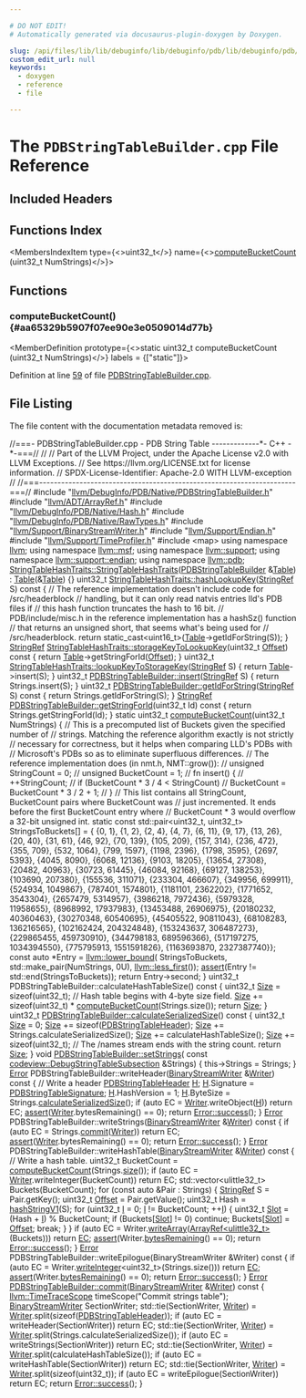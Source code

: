 ```yaml
---

# DO NOT EDIT!
# Automatically generated via docusaurus-plugin-doxygen by Doxygen.

slug: /api/files/lib/lib/debuginfo/lib/debuginfo/pdb/lib/debuginfo/pdb/native/pdbstringtablebuilder-cpp
custom_edit_url: null
keywords:
  - doxygen
  - reference
  - file

---
```





# The `PDBStringTableBuilder.cpp` File Reference

<DoxygenPage pluginConfig={pluginConfig}>



## Included Headers

<IncludesList>
<IncludesListItem
  filePath="llvm/DebugInfo/PDB/Native/PDBStringTableBuilder.h"
  permalink="/docs/api/files/include/include/llvm/include/llvm/debuginfo/include/llvm/debuginfo/pdb/include/llvm/debuginfo/pdb/native/pdbstringtablebuilder-h"
  isLocal="true" />
<IncludesListItem
  filePath="llvm/ADT/ArrayRef.h"
  permalink="/docs/api/files/include/include/llvm/include/llvm/adt/arrayref-h"
  isLocal="true" />
<IncludesListItem
  filePath="llvm/DebugInfo/PDB/Native/Hash.h"
  permalink="/docs/api/files/include/include/llvm/include/llvm/debuginfo/include/llvm/debuginfo/pdb/include/llvm/debuginfo/pdb/native/hash-h"
  isLocal="true" />
<IncludesListItem
  filePath="llvm/DebugInfo/PDB/Native/RawTypes.h"
  permalink="/docs/api/files/include/include/llvm/include/llvm/debuginfo/include/llvm/debuginfo/pdb/include/llvm/debuginfo/pdb/native/rawtypes-h"
  isLocal="true" />
<IncludesListItem
  filePath="llvm/Support/BinaryStreamWriter.h"
  permalink="/docs/api/files/include/include/llvm/include/llvm/support/binarystreamwriter-h"
  isLocal="true" />
<IncludesListItem
  filePath="llvm/Support/Endian.h"
  permalink="/docs/api/files/include/include/llvm/include/llvm/support/endian-h"
  isLocal="true" />
<IncludesListItem
  filePath="llvm/Support/TimeProfiler.h"
  permalink="/docs/api/files/include/include/llvm/include/llvm/support/timeprofiler-h"
  isLocal="true" />
<IncludesListItem
  filePath="map"
  permalink=""
  isLocal="false" />
</IncludesList>

## Functions Index

<MembersIndex>

<MembersIndexItem
  type={<>uint32&#95;t</>}
  name={<><a href="#aa65329b5907f07ee90e3e0509014d77b">computeBucketCount</a> (uint32&#95;t NumStrings)</>}>
</MembersIndexItem>

</MembersIndex>


<SectionDefinition>

## Functions

### computeBucketCount() {#aa65329b5907f07ee90e3e0509014d77b}

<MemberDefinition
  prototype={<>static uint32&#95;t computeBucketCount (uint32&#95;t NumStrings)</>}
  labels = {["static"]}>

Definition at line <a href="#l00059">59</a> of file <a href="/docs/api/files/lib/lib/debuginfo/lib/debuginfo/pdb/lib/debuginfo/pdb/native/pdbstringtablebuilder-cpp">PDBStringTableBuilder.cpp</a>.
</MemberDefinition>

</SectionDefinition>

## File Listing

The file content with the documentation metadata removed is:

<ProgramListing>

<Link id="l00001" /><CodeLine lineNumber="1"><Highlight kind="comment">//===- PDBStringTableBuilder.cpp - PDB String Table -------------&#42;- C++ -&#42;-===//</Highlight><Highlight kind="normal"></Highlight></CodeLine>
<Link id="l00002" /><CodeLine lineNumber="2"><Highlight kind="normal"></Highlight><Highlight kind="comment">//</Highlight><Highlight kind="normal"></Highlight></CodeLine>
<Link id="l00003" /><CodeLine lineNumber="3"><Highlight kind="normal"></Highlight><Highlight kind="comment">// Part of the LLVM Project, under the Apache License v2.0 with LLVM Exceptions.</Highlight><Highlight kind="normal"></Highlight></CodeLine>
<Link id="l00004" /><CodeLine lineNumber="4"><Highlight kind="normal"></Highlight><Highlight kind="comment">// See https://llvm.org/LICENSE.txt for license information.</Highlight><Highlight kind="normal"></Highlight></CodeLine>
<Link id="l00005" /><CodeLine lineNumber="5"><Highlight kind="normal"></Highlight><Highlight kind="comment">// SPDX-License-Identifier: Apache-2.0 WITH LLVM-exception</Highlight><Highlight kind="normal"></Highlight></CodeLine>
<Link id="l00006" /><CodeLine lineNumber="6"><Highlight kind="normal"></Highlight><Highlight kind="comment">//</Highlight><Highlight kind="normal"></Highlight></CodeLine>
<Link id="l00007" /><CodeLine lineNumber="7"><Highlight kind="normal"></Highlight><Highlight kind="comment">//===----------------------------------------------------------------------===//</Highlight><Highlight kind="normal"></Highlight></CodeLine>
<Link id="l00008" /><CodeLine lineNumber="8"><Highlight kind="normal"></Highlight></CodeLine>
<Link id="l00009" /><CodeLine lineNumber="9"><Highlight kind="normal"></Highlight><Highlight kind="preprocessor">#include &quot;<a href="/docs/api/files/include/include/llvm/include/llvm/debuginfo/include/llvm/debuginfo/pdb/include/llvm/debuginfo/pdb/native/pdbstringtablebuilder-h">llvm/DebugInfo/PDB/Native/PDBStringTableBuilder.h</a>&quot;</Highlight><Highlight kind="normal"></Highlight></CodeLine>
<Link id="l00010" /><CodeLine lineNumber="10"><Highlight kind="normal"></Highlight></CodeLine>
<Link id="l00011" /><CodeLine lineNumber="11"><Highlight kind="normal"></Highlight><Highlight kind="preprocessor">#include &quot;<a href="/docs/api/files/include/include/llvm/include/llvm/adt/arrayref-h">llvm/ADT/ArrayRef.h</a>&quot;</Highlight><Highlight kind="normal"></Highlight></CodeLine>
<Link id="l00012" /><CodeLine lineNumber="12"><Highlight kind="normal"></Highlight><Highlight kind="preprocessor">#include &quot;<a href="/docs/api/files/include/include/llvm/include/llvm/debuginfo/include/llvm/debuginfo/pdb/include/llvm/debuginfo/pdb/native/hash-h">llvm/DebugInfo/PDB/Native/Hash.h</a>&quot;</Highlight><Highlight kind="normal"></Highlight></CodeLine>
<Link id="l00013" /><CodeLine lineNumber="13"><Highlight kind="normal"></Highlight><Highlight kind="preprocessor">#include &quot;<a href="/docs/api/files/include/include/llvm/include/llvm/debuginfo/include/llvm/debuginfo/pdb/include/llvm/debuginfo/pdb/native/rawtypes-h">llvm/DebugInfo/PDB/Native/RawTypes.h</a>&quot;</Highlight><Highlight kind="normal"></Highlight></CodeLine>
<Link id="l00014" /><CodeLine lineNumber="14"><Highlight kind="normal"></Highlight><Highlight kind="preprocessor">#include &quot;<a href="/docs/api/files/include/include/llvm/include/llvm/support/binarystreamwriter-h">llvm/Support/BinaryStreamWriter.h</a>&quot;</Highlight><Highlight kind="normal"></Highlight></CodeLine>
<Link id="l00015" /><CodeLine lineNumber="15"><Highlight kind="normal"></Highlight><Highlight kind="preprocessor">#include &quot;<a href="/docs/api/files/include/include/llvm/include/llvm/support/endian-h">llvm/Support/Endian.h</a>&quot;</Highlight><Highlight kind="normal"></Highlight></CodeLine>
<Link id="l00016" /><CodeLine lineNumber="16"><Highlight kind="normal"></Highlight><Highlight kind="preprocessor">#include &quot;<a href="/docs/api/files/include/include/llvm/include/llvm/support/timeprofiler-h">llvm/Support/TimeProfiler.h</a>&quot;</Highlight><Highlight kind="normal"></Highlight></CodeLine>
<Link id="l00017" /><CodeLine lineNumber="17"><Highlight kind="normal"></Highlight></CodeLine>
<Link id="l00018" /><CodeLine lineNumber="18"><Highlight kind="normal"></Highlight><Highlight kind="preprocessor">#include &lt;map&gt;</Highlight><Highlight kind="normal"></Highlight></CodeLine>
<Link id="l00019" /><CodeLine lineNumber="19"><Highlight kind="normal"></Highlight></CodeLine>
<Link id="l00020" /><CodeLine lineNumber="20"><Highlight kind="normal"></Highlight><Highlight kind="keyword">using namespace </Highlight><Highlight kind="normal"><a href="/docs/api/namespaces/llvm">llvm</a>;</Highlight></CodeLine>
<Link id="l00021" /><CodeLine lineNumber="21"><Highlight kind="normal"></Highlight><Highlight kind="keyword">using namespace </Highlight><Highlight kind="normal"><a href="/docs/api/namespaces/llvm/msf">llvm::msf</a>;</Highlight></CodeLine>
<Link id="l00022" /><CodeLine lineNumber="22"><Highlight kind="normal"></Highlight><Highlight kind="keyword">using namespace </Highlight><Highlight kind="normal"><a href="/docs/api/namespaces/llvm/support">llvm::support</a>;</Highlight></CodeLine>
<Link id="l00023" /><CodeLine lineNumber="23"><Highlight kind="normal"></Highlight><Highlight kind="keyword">using namespace </Highlight><Highlight kind="normal"><a href="/docs/api/namespaces/llvm/support/endian">llvm::support::endian</a>;</Highlight></CodeLine>
<Link id="l00024" /><CodeLine lineNumber="24"><Highlight kind="normal"></Highlight><Highlight kind="keyword">using namespace </Highlight><Highlight kind="normal"><a href="/docs/api/namespaces/llvm/pdb">llvm::pdb</a>;</Highlight></CodeLine>
<Link id="l00025" /><CodeLine lineNumber="25"><Highlight kind="normal"></Highlight></CodeLine>
<Link id="l00026" /><CodeLine lineNumber="26" lineLink="/docs/api/structs/llvm/pdb/stringtablehashtraits/#a583288dc19c9e07adc6fdd85951927af"><Highlight kind="normal"><a href="/docs/api/structs/llvm/pdb/stringtablehashtraits/#a583288dc19c9e07adc6fdd85951927af">StringTableHashTraits::StringTableHashTraits</a>(<a href="/docs/api/classes/llvm/pdb/pdbstringtablebuilder">PDBStringTableBuilder</a> &amp;<a href="/docs/api/structs/llvm/pdb/stringtablehashtraits/#a1f2f50b04b6764491b946a01bbd30b33">Table</a>)</Highlight></CodeLine>
<Link id="l00027" /><CodeLine lineNumber="27"><Highlight kind="normal">    : <a href="/docs/api/structs/llvm/pdb/stringtablehashtraits/#a1f2f50b04b6764491b946a01bbd30b33">Table</a>(&amp;<a href="/docs/api/structs/llvm/pdb/stringtablehashtraits/#a1f2f50b04b6764491b946a01bbd30b33">Table</a>) &#123;&#125;</Highlight></CodeLine>
<Link id="l00028" /><CodeLine lineNumber="28"><Highlight kind="normal"></Highlight></CodeLine>
<Link id="l00029" /><CodeLine lineNumber="29" lineLink="/docs/api/structs/llvm/pdb/stringtablehashtraits/#a0177421a0eb32f29d23254e0ad17b435"><Highlight kind="normal">uint32&#95;t <a href="/docs/api/structs/llvm/pdb/stringtablehashtraits/#a0177421a0eb32f29d23254e0ad17b435">StringTableHashTraits::hashLookupKey</a>(<a href="/docs/api/classes/llvm/stringref">StringRef</a> S)</Highlight><Highlight kind="keyword"> const </Highlight><Highlight kind="normal">&#123;</Highlight></CodeLine>
<Link id="l00030" /><CodeLine lineNumber="30"><Highlight kind="normal">  </Highlight><Highlight kind="comment">// The reference implementation doesn&#39;t include code for /src/headerblock</Highlight><Highlight kind="normal"></Highlight></CodeLine>
<Link id="l00031" /><CodeLine lineNumber="31"><Highlight kind="normal">  </Highlight><Highlight kind="comment">// handling, but it can only read natvis entries lld&#39;s PDB files if</Highlight><Highlight kind="normal"></Highlight></CodeLine>
<Link id="l00032" /><CodeLine lineNumber="32"><Highlight kind="normal">  </Highlight><Highlight kind="comment">// this hash function truncates the hash to 16 bit.</Highlight><Highlight kind="normal"></Highlight></CodeLine>
<Link id="l00033" /><CodeLine lineNumber="33"><Highlight kind="normal">  </Highlight><Highlight kind="comment">// PDB/include/misc.h in the reference implementation has a hashSz() function</Highlight><Highlight kind="normal"></Highlight></CodeLine>
<Link id="l00034" /><CodeLine lineNumber="34"><Highlight kind="normal">  </Highlight><Highlight kind="comment">// that returns an unsigned short, that seems what&#39;s being used for</Highlight><Highlight kind="normal"></Highlight></CodeLine>
<Link id="l00035" /><CodeLine lineNumber="35"><Highlight kind="normal">  </Highlight><Highlight kind="comment">// /src/headerblock.</Highlight><Highlight kind="normal"></Highlight></CodeLine>
<Link id="l00036" /><CodeLine lineNumber="36"><Highlight kind="normal">  </Highlight><Highlight kind="keywordflow">return</Highlight><Highlight kind="normal"> </Highlight><Highlight kind="keyword">static&#95;cast&lt;</Highlight><Highlight kind="normal">uint16&#95;t</Highlight><Highlight kind="keyword">&gt;</Highlight><Highlight kind="normal">(<a href="/docs/api/structs/llvm/pdb/stringtablehashtraits/#a1f2f50b04b6764491b946a01bbd30b33">Table</a>-&gt;getIdForString(S));</Highlight></CodeLine>
<Link id="l00037" /><CodeLine lineNumber="37"><Highlight kind="normal">&#125;</Highlight></CodeLine>
<Link id="l00038" /><CodeLine lineNumber="38"><Highlight kind="normal"></Highlight></CodeLine>
<Link id="l00039" /><CodeLine lineNumber="39" lineLink="/docs/api/structs/llvm/pdb/stringtablehashtraits/#a152ed4206865cdaf99b1f661438491e3"><Highlight kind="normal"><a href="/docs/api/classes/llvm/stringref">StringRef</a> <a href="/docs/api/structs/llvm/pdb/stringtablehashtraits/#a152ed4206865cdaf99b1f661438491e3">StringTableHashTraits::storageKeyToLookupKey</a>(uint32&#95;t <a href="/docs/api/namespaces/llvm/pdb/#ac10322dc19a928c2dbb83ec9689dc23cadfd0a82c4bf37b1e90b690a22a20692e">Offset</a>)</Highlight><Highlight kind="keyword"> const </Highlight><Highlight kind="normal">&#123;</Highlight></CodeLine>
<Link id="l00040" /><CodeLine lineNumber="40"><Highlight kind="normal">  </Highlight><Highlight kind="keywordflow">return</Highlight><Highlight kind="normal"> <a href="/docs/api/structs/llvm/pdb/stringtablehashtraits/#a1f2f50b04b6764491b946a01bbd30b33">Table</a>-&gt;getStringForId(<a href="/docs/api/namespaces/llvm/pdb/#ac10322dc19a928c2dbb83ec9689dc23cadfd0a82c4bf37b1e90b690a22a20692e">Offset</a>);</Highlight></CodeLine>
<Link id="l00041" /><CodeLine lineNumber="41"><Highlight kind="normal">&#125;</Highlight></CodeLine>
<Link id="l00042" /><CodeLine lineNumber="42"><Highlight kind="normal"></Highlight></CodeLine>
<Link id="l00043" /><CodeLine lineNumber="43" lineLink="/docs/api/structs/llvm/pdb/stringtablehashtraits/#adffa4eb2ab08983b1e6b345a298922bc"><Highlight kind="normal">uint32&#95;t <a href="/docs/api/structs/llvm/pdb/stringtablehashtraits/#adffa4eb2ab08983b1e6b345a298922bc">StringTableHashTraits::lookupKeyToStorageKey</a>(<a href="/docs/api/classes/llvm/stringref">StringRef</a> S) &#123;</Highlight></CodeLine>
<Link id="l00044" /><CodeLine lineNumber="44"><Highlight kind="normal">  </Highlight><Highlight kind="keywordflow">return</Highlight><Highlight kind="normal"> <a href="/docs/api/structs/llvm/pdb/stringtablehashtraits/#a1f2f50b04b6764491b946a01bbd30b33">Table</a>-&gt;insert(S);</Highlight></CodeLine>
<Link id="l00045" /><CodeLine lineNumber="45"><Highlight kind="normal">&#125;</Highlight></CodeLine>
<Link id="l00046" /><CodeLine lineNumber="46"><Highlight kind="normal"></Highlight></CodeLine>
<Link id="l00047" /><CodeLine lineNumber="47" lineLink="/docs/api/classes/llvm/pdb/pdbstringtablebuilder/#a093dfe5aca9f458f25fcdaf5b147cc7b"><Highlight kind="normal">uint32&#95;t <a href="/docs/api/classes/llvm/pdb/pdbstringtablebuilder/#a093dfe5aca9f458f25fcdaf5b147cc7b">PDBStringTableBuilder::insert</a>(<a href="/docs/api/classes/llvm/stringref">StringRef</a> S) &#123;</Highlight></CodeLine>
<Link id="l00048" /><CodeLine lineNumber="48"><Highlight kind="normal">  </Highlight><Highlight kind="keywordflow">return</Highlight><Highlight kind="normal"> Strings.insert(S);</Highlight></CodeLine>
<Link id="l00049" /><CodeLine lineNumber="49"><Highlight kind="normal">&#125;</Highlight></CodeLine>
<Link id="l00050" /><CodeLine lineNumber="50"><Highlight kind="normal"></Highlight></CodeLine>
<Link id="l00051" /><CodeLine lineNumber="51" lineLink="/docs/api/classes/llvm/pdb/pdbstringtablebuilder/#a8c5245d94129d1cc8606a45b8edc0ca7"><Highlight kind="normal">uint32&#95;t <a href="/docs/api/classes/llvm/pdb/pdbstringtablebuilder/#a8c5245d94129d1cc8606a45b8edc0ca7">PDBStringTableBuilder::getIdForString</a>(<a href="/docs/api/classes/llvm/stringref">StringRef</a> S)</Highlight><Highlight kind="keyword"> const </Highlight><Highlight kind="normal">&#123;</Highlight></CodeLine>
<Link id="l00052" /><CodeLine lineNumber="52"><Highlight kind="normal">  </Highlight><Highlight kind="keywordflow">return</Highlight><Highlight kind="normal"> Strings.getIdForString(S);</Highlight></CodeLine>
<Link id="l00053" /><CodeLine lineNumber="53"><Highlight kind="normal">&#125;</Highlight></CodeLine>
<Link id="l00054" /><CodeLine lineNumber="54"><Highlight kind="normal"></Highlight></CodeLine>
<Link id="l00055" /><CodeLine lineNumber="55" lineLink="/docs/api/classes/llvm/pdb/pdbstringtablebuilder/#a866c4c8eaf885d373d77fc16fc233229"><Highlight kind="normal"><a href="/docs/api/classes/llvm/stringref">StringRef</a> <a href="/docs/api/classes/llvm/pdb/pdbstringtablebuilder/#a866c4c8eaf885d373d77fc16fc233229">PDBStringTableBuilder::getStringForId</a>(uint32&#95;t Id)</Highlight><Highlight kind="keyword"> const </Highlight><Highlight kind="normal">&#123;</Highlight></CodeLine>
<Link id="l00056" /><CodeLine lineNumber="56"><Highlight kind="normal">  </Highlight><Highlight kind="keywordflow">return</Highlight><Highlight kind="normal"> Strings.getStringForId(Id);</Highlight></CodeLine>
<Link id="l00057" /><CodeLine lineNumber="57"><Highlight kind="normal">&#125;</Highlight></CodeLine>
<Link id="l00058" /><CodeLine lineNumber="58"><Highlight kind="normal"></Highlight></CodeLine>
<Link id="l00059" /><CodeLine lineNumber="59" lineLink="#aa65329b5907f07ee90e3e0509014d77b"><Highlight kind="normal"></Highlight><Highlight kind="keyword">static</Highlight><Highlight kind="normal"> uint32&#95;t <a href="#aa65329b5907f07ee90e3e0509014d77b">computeBucketCount</a>(uint32&#95;t NumStrings) &#123;</Highlight></CodeLine>
<Link id="l00060" /><CodeLine lineNumber="60"><Highlight kind="normal">  </Highlight><Highlight kind="comment">// This is a precomputed list of Buckets given the specified number of</Highlight><Highlight kind="normal"></Highlight></CodeLine>
<Link id="l00061" /><CodeLine lineNumber="61"><Highlight kind="normal">  </Highlight><Highlight kind="comment">// strings.  Matching the reference algorithm exactly is not strictly</Highlight><Highlight kind="normal"></Highlight></CodeLine>
<Link id="l00062" /><CodeLine lineNumber="62"><Highlight kind="normal">  </Highlight><Highlight kind="comment">// necessary for correctness, but it helps when comparing LLD&#39;s PDBs with</Highlight><Highlight kind="normal"></Highlight></CodeLine>
<Link id="l00063" /><CodeLine lineNumber="63"><Highlight kind="normal">  </Highlight><Highlight kind="comment">// Microsoft&#39;s PDBs so as to eliminate superfluous differences.</Highlight><Highlight kind="normal"></Highlight></CodeLine>
<Link id="l00064" /><CodeLine lineNumber="64"><Highlight kind="normal">  </Highlight><Highlight kind="comment">// The reference implementation does (in nmt.h, NMT::grow()):</Highlight><Highlight kind="normal"></Highlight></CodeLine>
<Link id="l00065" /><CodeLine lineNumber="65"><Highlight kind="normal">  </Highlight><Highlight kind="comment">//   unsigned StringCount = 0;</Highlight><Highlight kind="normal"></Highlight></CodeLine>
<Link id="l00066" /><CodeLine lineNumber="66"><Highlight kind="normal">  </Highlight><Highlight kind="comment">//   unsigned BucketCount = 1;</Highlight><Highlight kind="normal"></Highlight></CodeLine>
<Link id="l00067" /><CodeLine lineNumber="67"><Highlight kind="normal">  </Highlight><Highlight kind="comment">//   fn insert() &#123;</Highlight><Highlight kind="normal"></Highlight></CodeLine>
<Link id="l00068" /><CodeLine lineNumber="68"><Highlight kind="normal">  </Highlight><Highlight kind="comment">//     ++StringCount;</Highlight><Highlight kind="normal"></Highlight></CodeLine>
<Link id="l00069" /><CodeLine lineNumber="69"><Highlight kind="normal">  </Highlight><Highlight kind="comment">//     if (BucketCount &#42; 3 / 4 &lt; StringCount)</Highlight><Highlight kind="normal"></Highlight></CodeLine>
<Link id="l00070" /><CodeLine lineNumber="70"><Highlight kind="normal">  </Highlight><Highlight kind="comment">//       BucketCount = BucketCount &#42; 3 / 2 + 1;</Highlight><Highlight kind="normal"></Highlight></CodeLine>
<Link id="l00071" /><CodeLine lineNumber="71"><Highlight kind="normal">  </Highlight><Highlight kind="comment">//   &#125;</Highlight><Highlight kind="normal"></Highlight></CodeLine>
<Link id="l00072" /><CodeLine lineNumber="72"><Highlight kind="normal">  </Highlight><Highlight kind="comment">// This list contains all StringCount, BucketCount pairs where BucketCount was</Highlight><Highlight kind="normal"></Highlight></CodeLine>
<Link id="l00073" /><CodeLine lineNumber="73"><Highlight kind="normal">  </Highlight><Highlight kind="comment">// just incremented.  It ends before the first BucketCount entry where</Highlight><Highlight kind="normal"></Highlight></CodeLine>
<Link id="l00074" /><CodeLine lineNumber="74"><Highlight kind="normal">  </Highlight><Highlight kind="comment">// BucketCount &#42; 3 would overflow a 32-bit unsigned int.</Highlight><Highlight kind="normal"></Highlight></CodeLine>
<Link id="l00075" /><CodeLine lineNumber="75"><Highlight kind="normal">  </Highlight><Highlight kind="keyword">static</Highlight><Highlight kind="normal"> </Highlight><Highlight kind="keyword">const</Highlight><Highlight kind="normal"> std::pair&lt;uint32&#95;t, uint32&#95;t&gt; StringsToBuckets&#91;&#93; = &#123;</Highlight></CodeLine>
<Link id="l00076" /><CodeLine lineNumber="76"><Highlight kind="normal">      &#123;0, 1&#125;,</Highlight></CodeLine>
<Link id="l00077" /><CodeLine lineNumber="77"><Highlight kind="normal">      &#123;1, 2&#125;,</Highlight></CodeLine>
<Link id="l00078" /><CodeLine lineNumber="78"><Highlight kind="normal">      &#123;2, 4&#125;,</Highlight></CodeLine>
<Link id="l00079" /><CodeLine lineNumber="79"><Highlight kind="normal">      &#123;4, 7&#125;,</Highlight></CodeLine>
<Link id="l00080" /><CodeLine lineNumber="80"><Highlight kind="normal">      &#123;6, 11&#125;,</Highlight></CodeLine>
<Link id="l00081" /><CodeLine lineNumber="81"><Highlight kind="normal">      &#123;9, 17&#125;,</Highlight></CodeLine>
<Link id="l00082" /><CodeLine lineNumber="82"><Highlight kind="normal">      &#123;13, 26&#125;,</Highlight></CodeLine>
<Link id="l00083" /><CodeLine lineNumber="83"><Highlight kind="normal">      &#123;20, 40&#125;,</Highlight></CodeLine>
<Link id="l00084" /><CodeLine lineNumber="84"><Highlight kind="normal">      &#123;31, 61&#125;,</Highlight></CodeLine>
<Link id="l00085" /><CodeLine lineNumber="85"><Highlight kind="normal">      &#123;46, 92&#125;,</Highlight></CodeLine>
<Link id="l00086" /><CodeLine lineNumber="86"><Highlight kind="normal">      &#123;70, 139&#125;,</Highlight></CodeLine>
<Link id="l00087" /><CodeLine lineNumber="87"><Highlight kind="normal">      &#123;105, 209&#125;,</Highlight></CodeLine>
<Link id="l00088" /><CodeLine lineNumber="88"><Highlight kind="normal">      &#123;157, 314&#125;,</Highlight></CodeLine>
<Link id="l00089" /><CodeLine lineNumber="89"><Highlight kind="normal">      &#123;236, 472&#125;,</Highlight></CodeLine>
<Link id="l00090" /><CodeLine lineNumber="90"><Highlight kind="normal">      &#123;355, 709&#125;,</Highlight></CodeLine>
<Link id="l00091" /><CodeLine lineNumber="91"><Highlight kind="normal">      &#123;532, 1064&#125;,</Highlight></CodeLine>
<Link id="l00092" /><CodeLine lineNumber="92"><Highlight kind="normal">      &#123;799, 1597&#125;,</Highlight></CodeLine>
<Link id="l00093" /><CodeLine lineNumber="93"><Highlight kind="normal">      &#123;1198, 2396&#125;,</Highlight></CodeLine>
<Link id="l00094" /><CodeLine lineNumber="94"><Highlight kind="normal">      &#123;1798, 3595&#125;,</Highlight></CodeLine>
<Link id="l00095" /><CodeLine lineNumber="95"><Highlight kind="normal">      &#123;2697, 5393&#125;,</Highlight></CodeLine>
<Link id="l00096" /><CodeLine lineNumber="96"><Highlight kind="normal">      &#123;4045, 8090&#125;,</Highlight></CodeLine>
<Link id="l00097" /><CodeLine lineNumber="97"><Highlight kind="normal">      &#123;6068, 12136&#125;,</Highlight></CodeLine>
<Link id="l00098" /><CodeLine lineNumber="98"><Highlight kind="normal">      &#123;9103, 18205&#125;,</Highlight></CodeLine>
<Link id="l00099" /><CodeLine lineNumber="99"><Highlight kind="normal">      &#123;13654, 27308&#125;,</Highlight></CodeLine>
<Link id="l00100" /><CodeLine lineNumber="100"><Highlight kind="normal">      &#123;20482, 40963&#125;,</Highlight></CodeLine>
<Link id="l00101" /><CodeLine lineNumber="101"><Highlight kind="normal">      &#123;30723, 61445&#125;,</Highlight></CodeLine>
<Link id="l00102" /><CodeLine lineNumber="102"><Highlight kind="normal">      &#123;46084, 92168&#125;,</Highlight></CodeLine>
<Link id="l00103" /><CodeLine lineNumber="103"><Highlight kind="normal">      &#123;69127, 138253&#125;,</Highlight></CodeLine>
<Link id="l00104" /><CodeLine lineNumber="104"><Highlight kind="normal">      &#123;103690, 207380&#125;,</Highlight></CodeLine>
<Link id="l00105" /><CodeLine lineNumber="105"><Highlight kind="normal">      &#123;155536, 311071&#125;,</Highlight></CodeLine>
<Link id="l00106" /><CodeLine lineNumber="106"><Highlight kind="normal">      &#123;233304, 466607&#125;,</Highlight></CodeLine>
<Link id="l00107" /><CodeLine lineNumber="107"><Highlight kind="normal">      &#123;349956, 699911&#125;,</Highlight></CodeLine>
<Link id="l00108" /><CodeLine lineNumber="108"><Highlight kind="normal">      &#123;524934, 1049867&#125;,</Highlight></CodeLine>
<Link id="l00109" /><CodeLine lineNumber="109"><Highlight kind="normal">      &#123;787401, 1574801&#125;,</Highlight></CodeLine>
<Link id="l00110" /><CodeLine lineNumber="110"><Highlight kind="normal">      &#123;1181101, 2362202&#125;,</Highlight></CodeLine>
<Link id="l00111" /><CodeLine lineNumber="111"><Highlight kind="normal">      &#123;1771652, 3543304&#125;,</Highlight></CodeLine>
<Link id="l00112" /><CodeLine lineNumber="112"><Highlight kind="normal">      &#123;2657479, 5314957&#125;,</Highlight></CodeLine>
<Link id="l00113" /><CodeLine lineNumber="113"><Highlight kind="normal">      &#123;3986218, 7972436&#125;,</Highlight></CodeLine>
<Link id="l00114" /><CodeLine lineNumber="114"><Highlight kind="normal">      &#123;5979328, 11958655&#125;,</Highlight></CodeLine>
<Link id="l00115" /><CodeLine lineNumber="115"><Highlight kind="normal">      &#123;8968992, 17937983&#125;,</Highlight></CodeLine>
<Link id="l00116" /><CodeLine lineNumber="116"><Highlight kind="normal">      &#123;13453488, 26906975&#125;,</Highlight></CodeLine>
<Link id="l00117" /><CodeLine lineNumber="117"><Highlight kind="normal">      &#123;20180232, 40360463&#125;,</Highlight></CodeLine>
<Link id="l00118" /><CodeLine lineNumber="118"><Highlight kind="normal">      &#123;30270348, 60540695&#125;,</Highlight></CodeLine>
<Link id="l00119" /><CodeLine lineNumber="119"><Highlight kind="normal">      &#123;45405522, 90811043&#125;,</Highlight></CodeLine>
<Link id="l00120" /><CodeLine lineNumber="120"><Highlight kind="normal">      &#123;68108283, 136216565&#125;,</Highlight></CodeLine>
<Link id="l00121" /><CodeLine lineNumber="121"><Highlight kind="normal">      &#123;102162424, 204324848&#125;,</Highlight></CodeLine>
<Link id="l00122" /><CodeLine lineNumber="122"><Highlight kind="normal">      &#123;153243637, 306487273&#125;,</Highlight></CodeLine>
<Link id="l00123" /><CodeLine lineNumber="123"><Highlight kind="normal">      &#123;229865455, 459730910&#125;,</Highlight></CodeLine>
<Link id="l00124" /><CodeLine lineNumber="124"><Highlight kind="normal">      &#123;344798183, 689596366&#125;,</Highlight></CodeLine>
<Link id="l00125" /><CodeLine lineNumber="125"><Highlight kind="normal">      &#123;517197275, 1034394550&#125;,</Highlight></CodeLine>
<Link id="l00126" /><CodeLine lineNumber="126"><Highlight kind="normal">      &#123;775795913, 1551591826&#125;,</Highlight></CodeLine>
<Link id="l00127" /><CodeLine lineNumber="127"><Highlight kind="normal">      &#123;1163693870, 2327387740&#125;&#125;;</Highlight></CodeLine>
<Link id="l00128" /><CodeLine lineNumber="128"><Highlight kind="normal">  </Highlight><Highlight kind="keyword">const</Highlight><Highlight kind="normal"> </Highlight><Highlight kind="keyword">auto</Highlight><Highlight kind="normal"> &#42;Entry = <a href="/docs/api/namespaces/llvm/#aa81eb67f09ee4944eaeeddbc54c0c0de">llvm::lower&#95;bound</a>(</Highlight></CodeLine>
<Link id="l00129" /><CodeLine lineNumber="129"><Highlight kind="normal">      StringsToBuckets, std::make&#95;pair(NumStrings, 0U), <a href="/docs/api/structs/llvm/less-first">llvm::less&#95;first</a>());</Highlight></CodeLine>
<Link id="l00130" /><CodeLine lineNumber="130"><Highlight kind="normal">  <a href="/docs/api/files/lib/lib/target/lib/target/amdgpu/silowercontrolflow-cpp/#a4868c5d81c5ccc98c47aeab6244346a0">assert</a>(Entry != std::end(StringsToBuckets));</Highlight></CodeLine>
<Link id="l00131" /><CodeLine lineNumber="131"><Highlight kind="normal">  </Highlight><Highlight kind="keywordflow">return</Highlight><Highlight kind="normal"> Entry-&gt;second;</Highlight></CodeLine>
<Link id="l00132" /><CodeLine lineNumber="132"><Highlight kind="normal">&#125;</Highlight></CodeLine>
<Link id="l00133" /><CodeLine lineNumber="133"><Highlight kind="normal"></Highlight></CodeLine>
<Link id="l00134" /><CodeLine lineNumber="134"><Highlight kind="normal">uint32&#95;t PDBStringTableBuilder::calculateHashTableSize()</Highlight><Highlight kind="keyword"> const </Highlight><Highlight kind="normal">&#123;</Highlight></CodeLine>
<Link id="l00135" /><CodeLine lineNumber="135"><Highlight kind="normal">  uint32&#95;t <a href="/docs/api/files/lib/lib/analysis/inlineorder-cpp/#a7ee6f0cb51c3b9056199e9a0001fe8c3a6f6cb72d544962fa333e2e34ce64f719">Size</a> = </Highlight><Highlight kind="keyword">sizeof</Highlight><Highlight kind="normal">(uint32&#95;t); </Highlight><Highlight kind="comment">// Hash table begins with 4-byte size field.</Highlight><Highlight kind="normal"></Highlight></CodeLine>
<Link id="l00136" /><CodeLine lineNumber="136"><Highlight kind="normal">  <a href="/docs/api/files/lib/lib/analysis/inlineorder-cpp/#a7ee6f0cb51c3b9056199e9a0001fe8c3a6f6cb72d544962fa333e2e34ce64f719">Size</a> += </Highlight><Highlight kind="keyword">sizeof</Highlight><Highlight kind="normal">(uint32&#95;t) &#42; <a href="#aa65329b5907f07ee90e3e0509014d77b">computeBucketCount</a>(Strings.size());</Highlight></CodeLine>
<Link id="l00137" /><CodeLine lineNumber="137"><Highlight kind="normal"></Highlight></CodeLine>
<Link id="l00138" /><CodeLine lineNumber="138"><Highlight kind="normal">  </Highlight><Highlight kind="keywordflow">return</Highlight><Highlight kind="normal"> <a href="/docs/api/files/lib/lib/analysis/inlineorder-cpp/#a7ee6f0cb51c3b9056199e9a0001fe8c3a6f6cb72d544962fa333e2e34ce64f719">Size</a>;</Highlight></CodeLine>
<Link id="l00139" /><CodeLine lineNumber="139"><Highlight kind="normal">&#125;</Highlight></CodeLine>
<Link id="l00140" /><CodeLine lineNumber="140"><Highlight kind="normal"></Highlight></CodeLine>
<Link id="l00141" /><CodeLine lineNumber="141" lineLink="/docs/api/classes/llvm/pdb/pdbstringtablebuilder/#a1cac4b72d9a0135d4815b328a762294c"><Highlight kind="normal">uint32&#95;t <a href="/docs/api/classes/llvm/pdb/pdbstringtablebuilder/#a1cac4b72d9a0135d4815b328a762294c">PDBStringTableBuilder::calculateSerializedSize</a>()</Highlight><Highlight kind="keyword"> const </Highlight><Highlight kind="normal">&#123;</Highlight></CodeLine>
<Link id="l00142" /><CodeLine lineNumber="142"><Highlight kind="normal">  uint32&#95;t <a href="/docs/api/files/lib/lib/analysis/inlineorder-cpp/#a7ee6f0cb51c3b9056199e9a0001fe8c3a6f6cb72d544962fa333e2e34ce64f719">Size</a> = 0;</Highlight></CodeLine>
<Link id="l00143" /><CodeLine lineNumber="143"><Highlight kind="normal">  <a href="/docs/api/files/lib/lib/analysis/inlineorder-cpp/#a7ee6f0cb51c3b9056199e9a0001fe8c3a6f6cb72d544962fa333e2e34ce64f719">Size</a> += </Highlight><Highlight kind="keyword">sizeof</Highlight><Highlight kind="normal">(<a href="/docs/api/structs/llvm/pdb/pdbstringtableheader">PDBStringTableHeader</a>);</Highlight></CodeLine>
<Link id="l00144" /><CodeLine lineNumber="144"><Highlight kind="normal">  <a href="/docs/api/files/lib/lib/analysis/inlineorder-cpp/#a7ee6f0cb51c3b9056199e9a0001fe8c3a6f6cb72d544962fa333e2e34ce64f719">Size</a> += Strings.calculateSerializedSize();</Highlight></CodeLine>
<Link id="l00145" /><CodeLine lineNumber="145"><Highlight kind="normal">  <a href="/docs/api/files/lib/lib/analysis/inlineorder-cpp/#a7ee6f0cb51c3b9056199e9a0001fe8c3a6f6cb72d544962fa333e2e34ce64f719">Size</a> += calculateHashTableSize();</Highlight></CodeLine>
<Link id="l00146" /><CodeLine lineNumber="146"><Highlight kind="normal">  <a href="/docs/api/files/lib/lib/analysis/inlineorder-cpp/#a7ee6f0cb51c3b9056199e9a0001fe8c3a6f6cb72d544962fa333e2e34ce64f719">Size</a> += </Highlight><Highlight kind="keyword">sizeof</Highlight><Highlight kind="normal">(uint32&#95;t); </Highlight><Highlight kind="comment">// The /names stream ends with the string count.</Highlight><Highlight kind="normal"></Highlight></CodeLine>
<Link id="l00147" /><CodeLine lineNumber="147"><Highlight kind="normal">  </Highlight><Highlight kind="keywordflow">return</Highlight><Highlight kind="normal"> <a href="/docs/api/files/lib/lib/analysis/inlineorder-cpp/#a7ee6f0cb51c3b9056199e9a0001fe8c3a6f6cb72d544962fa333e2e34ce64f719">Size</a>;</Highlight></CodeLine>
<Link id="l00148" /><CodeLine lineNumber="148"><Highlight kind="normal">&#125;</Highlight></CodeLine>
<Link id="l00149" /><CodeLine lineNumber="149"><Highlight kind="normal"></Highlight></CodeLine>
<Link id="l00150" /><CodeLine lineNumber="150" lineLink="/docs/api/classes/llvm/pdb/pdbstringtablebuilder/#a5051f1ce45824309d0cbfa859c16ca02"><Highlight kind="normal"></Highlight><Highlight kind="keywordtype">void</Highlight><Highlight kind="normal"> <a href="/docs/api/classes/llvm/pdb/pdbstringtablebuilder/#a5051f1ce45824309d0cbfa859c16ca02">PDBStringTableBuilder::setStrings</a>(</Highlight></CodeLine>
<Link id="l00151" /><CodeLine lineNumber="151"><Highlight kind="normal">    </Highlight><Highlight kind="keyword">const</Highlight><Highlight kind="normal"> <a href="/docs/api/classes/llvm/codeview/debugstringtablesubsection">codeview::DebugStringTableSubsection</a> &amp;Strings) &#123;</Highlight></CodeLine>
<Link id="l00152" /><CodeLine lineNumber="152"><Highlight kind="normal">  this-&gt;Strings = Strings;</Highlight></CodeLine>
<Link id="l00153" /><CodeLine lineNumber="153"><Highlight kind="normal">&#125;</Highlight></CodeLine>
<Link id="l00154" /><CodeLine lineNumber="154"><Highlight kind="normal"></Highlight></CodeLine>
<Link id="l00155" /><CodeLine lineNumber="155"><Highlight kind="normal"><a href="/docs/api/classes/llvm/error">Error</a> PDBStringTableBuilder::writeHeader(<a href="/docs/api/classes/llvm/binarystreamwriter">BinaryStreamWriter</a> &amp;<a href="/docs/api/structs/llvm/support/endian/writer">Writer</a>)</Highlight><Highlight kind="keyword"> const </Highlight><Highlight kind="normal">&#123;</Highlight></CodeLine>
<Link id="l00156" /><CodeLine lineNumber="156"><Highlight kind="normal">  </Highlight><Highlight kind="comment">// Write a header</Highlight><Highlight kind="normal"></Highlight></CodeLine>
<Link id="l00157" /><CodeLine lineNumber="157"><Highlight kind="normal">  <a href="/docs/api/structs/llvm/pdb/pdbstringtableheader">PDBStringTableHeader</a> <a href="/docs/api/files/lib/lib/support/md5-cpp/#ae42219072d798876e6b08e6b78614ff6">H</a>;</Highlight></CodeLine>
<Link id="l00158" /><CodeLine lineNumber="158"><Highlight kind="normal">  <a href="/docs/api/files/lib/lib/support/md5-cpp/#ae42219072d798876e6b08e6b78614ff6">H</a>.Signature = <a href="/docs/api/namespaces/llvm/pdb/#a2d0d7e1ad048884372aeb9b4ec0e02f6">PDBStringTableSignature</a>;</Highlight></CodeLine>
<Link id="l00159" /><CodeLine lineNumber="159"><Highlight kind="normal">  <a href="/docs/api/files/lib/lib/support/md5-cpp/#ae42219072d798876e6b08e6b78614ff6">H</a>.HashVersion = 1;</Highlight></CodeLine>
<Link id="l00160" /><CodeLine lineNumber="160"><Highlight kind="normal">  <a href="/docs/api/files/lib/lib/support/md5-cpp/#ae42219072d798876e6b08e6b78614ff6">H</a>.ByteSize = Strings.<a href="/docs/api/classes/llvm/codeview/debugstringtablesubsection/#a43d99c0f4ed66c3ca7db40be8ea9e708">calculateSerializedSize</a>();</Highlight></CodeLine>
<Link id="l00161" /><CodeLine lineNumber="161"><Highlight kind="normal">  </Highlight><Highlight kind="keywordflow">if</Highlight><Highlight kind="normal"> (</Highlight><Highlight kind="keyword">auto</Highlight><Highlight kind="normal"> EC = <a href="/docs/api/structs/llvm/support/endian/writer">Writer</a>.writeObject(<a href="/docs/api/files/lib/lib/support/md5-cpp/#ae42219072d798876e6b08e6b78614ff6">H</a>))</Highlight></CodeLine>
<Link id="l00162" /><CodeLine lineNumber="162"><Highlight kind="normal">    </Highlight><Highlight kind="keywordflow">return</Highlight><Highlight kind="normal"> EC;</Highlight></CodeLine>
<Link id="l00163" /><CodeLine lineNumber="163"><Highlight kind="normal">  <a href="/docs/api/files/lib/lib/target/lib/target/amdgpu/silowercontrolflow-cpp/#a4868c5d81c5ccc98c47aeab6244346a0">assert</a>(<a href="/docs/api/structs/llvm/support/endian/writer">Writer</a>.bytesRemaining() == 0);</Highlight></CodeLine>
<Link id="l00164" /><CodeLine lineNumber="164"><Highlight kind="normal">  </Highlight><Highlight kind="keywordflow">return</Highlight><Highlight kind="normal"> <a href="/docs/api/classes/llvm/error/#a4dfd0813c3d0e0a30439b5a3e9196b59">Error::success</a>();</Highlight></CodeLine>
<Link id="l00165" /><CodeLine lineNumber="165"><Highlight kind="normal">&#125;</Highlight></CodeLine>
<Link id="l00166" /><CodeLine lineNumber="166"><Highlight kind="normal"></Highlight></CodeLine>
<Link id="l00167" /><CodeLine lineNumber="167"><Highlight kind="normal"><a href="/docs/api/classes/llvm/error">Error</a> PDBStringTableBuilder::writeStrings(<a href="/docs/api/classes/llvm/binarystreamwriter">BinaryStreamWriter</a> &amp;<a href="/docs/api/structs/llvm/support/endian/writer">Writer</a>)</Highlight><Highlight kind="keyword"> const </Highlight><Highlight kind="normal">&#123;</Highlight></CodeLine>
<Link id="l00168" /><CodeLine lineNumber="168"><Highlight kind="normal">  </Highlight><Highlight kind="keywordflow">if</Highlight><Highlight kind="normal"> (</Highlight><Highlight kind="keyword">auto</Highlight><Highlight kind="normal"> EC = Strings.<a href="/docs/api/classes/llvm/codeview/debugstringtablesubsection/#ac47d08606b57a9fa3481222bbaf3219f">commit</a>(<a href="/docs/api/structs/llvm/support/endian/writer">Writer</a>))</Highlight></CodeLine>
<Link id="l00169" /><CodeLine lineNumber="169"><Highlight kind="normal">    </Highlight><Highlight kind="keywordflow">return</Highlight><Highlight kind="normal"> EC;</Highlight></CodeLine>
<Link id="l00170" /><CodeLine lineNumber="170"><Highlight kind="normal"></Highlight></CodeLine>
<Link id="l00171" /><CodeLine lineNumber="171"><Highlight kind="normal">  <a href="/docs/api/files/lib/lib/target/lib/target/amdgpu/silowercontrolflow-cpp/#a4868c5d81c5ccc98c47aeab6244346a0">assert</a>(<a href="/docs/api/structs/llvm/support/endian/writer">Writer</a>.bytesRemaining() == 0);</Highlight></CodeLine>
<Link id="l00172" /><CodeLine lineNumber="172"><Highlight kind="normal">  </Highlight><Highlight kind="keywordflow">return</Highlight><Highlight kind="normal"> <a href="/docs/api/classes/llvm/error/#a4dfd0813c3d0e0a30439b5a3e9196b59">Error::success</a>();</Highlight></CodeLine>
<Link id="l00173" /><CodeLine lineNumber="173"><Highlight kind="normal">&#125;</Highlight></CodeLine>
<Link id="l00174" /><CodeLine lineNumber="174"><Highlight kind="normal"></Highlight></CodeLine>
<Link id="l00175" /><CodeLine lineNumber="175"><Highlight kind="normal"><a href="/docs/api/classes/llvm/error">Error</a> PDBStringTableBuilder::writeHashTable(<a href="/docs/api/classes/llvm/binarystreamwriter">BinaryStreamWriter</a> &amp;<a href="/docs/api/structs/llvm/support/endian/writer">Writer</a>)</Highlight><Highlight kind="keyword"> const </Highlight><Highlight kind="normal">&#123;</Highlight></CodeLine>
<Link id="l00176" /><CodeLine lineNumber="176"><Highlight kind="normal">  </Highlight><Highlight kind="comment">// Write a hash table.</Highlight><Highlight kind="normal"></Highlight></CodeLine>
<Link id="l00177" /><CodeLine lineNumber="177"><Highlight kind="normal">  uint32&#95;t BucketCount = <a href="#aa65329b5907f07ee90e3e0509014d77b">computeBucketCount</a>(Strings.<a href="/docs/api/classes/llvm/codeview/debugstringtablesubsection/#a3de33b237562e35ec577f74019f7dc71">size</a>());</Highlight></CodeLine>
<Link id="l00178" /><CodeLine lineNumber="178"><Highlight kind="normal">  </Highlight><Highlight kind="keywordflow">if</Highlight><Highlight kind="normal"> (</Highlight><Highlight kind="keyword">auto</Highlight><Highlight kind="normal"> EC = <a href="/docs/api/structs/llvm/support/endian/writer">Writer</a>.writeInteger(BucketCount))</Highlight></CodeLine>
<Link id="l00179" /><CodeLine lineNumber="179"><Highlight kind="normal">    </Highlight><Highlight kind="keywordflow">return</Highlight><Highlight kind="normal"> EC;</Highlight></CodeLine>
<Link id="l00180" /><CodeLine lineNumber="180"><Highlight kind="normal">  std::vector&lt;ulittle32&#95;t&gt; Buckets(BucketCount);</Highlight></CodeLine>
<Link id="l00181" /><CodeLine lineNumber="181"><Highlight kind="normal"></Highlight></CodeLine>
<Link id="l00182" /><CodeLine lineNumber="182"><Highlight kind="normal">  </Highlight><Highlight kind="keywordflow">for</Highlight><Highlight kind="normal"> (</Highlight><Highlight kind="keyword">const</Highlight><Highlight kind="normal"> </Highlight><Highlight kind="keyword">auto</Highlight><Highlight kind="normal"> &amp;Pair : Strings) &#123;</Highlight></CodeLine>
<Link id="l00183" /><CodeLine lineNumber="183"><Highlight kind="normal">    <a href="/docs/api/classes/llvm/stringref">StringRef</a> S = Pair.getKey();</Highlight></CodeLine>
<Link id="l00184" /><CodeLine lineNumber="184"><Highlight kind="normal">    uint32&#95;t <a href="/docs/api/namespaces/llvm/#a05f5b9a11bdcc5feba62899f95dcf878a3134224cba2545bc57954d3b072aebb4">Offset</a> = Pair.getValue();</Highlight></CodeLine>
<Link id="l00185" /><CodeLine lineNumber="185"><Highlight kind="normal">    uint32&#95;t Hash = <a href="/docs/api/namespaces/llvm/pdb/#a1737ab2b5a4c39b8eb3fcbd2e47abb65">hashStringV1</a>(S);</Highlight></CodeLine>
<Link id="l00186" /><CodeLine lineNumber="186"><Highlight kind="normal"></Highlight></CodeLine>
<Link id="l00187" /><CodeLine lineNumber="187"><Highlight kind="normal">    </Highlight><Highlight kind="keywordflow">for</Highlight><Highlight kind="normal"> (uint32&#95;t <a href="/docs/api/files/lib/lib/support/md5-cpp/#ac0eafdc9ee161b71e7af98af736952fd">I</a> = 0; <a href="/docs/api/files/lib/lib/support/md5-cpp/#ac0eafdc9ee161b71e7af98af736952fd">I</a> != BucketCount; ++<a href="/docs/api/files/lib/lib/support/md5-cpp/#ac0eafdc9ee161b71e7af98af736952fd">I</a>) &#123;</Highlight></CodeLine>
<Link id="l00188" /><CodeLine lineNumber="188"><Highlight kind="normal">      uint32&#95;t <a href="/docs/api/namespaces/llvm/pdb/#a5dbb1abfb6d3c14555304f9c56703234a9234cc57c43f272b55a94b0069fe62d1">Slot</a> = (Hash + <a href="/docs/api/files/lib/lib/support/md5-cpp/#ac0eafdc9ee161b71e7af98af736952fd">I</a>) % BucketCount;</Highlight></CodeLine>
<Link id="l00189" /><CodeLine lineNumber="189"><Highlight kind="normal">      </Highlight><Highlight kind="keywordflow">if</Highlight><Highlight kind="normal"> (Buckets&#91;<a href="/docs/api/namespaces/llvm/pdb/#a5dbb1abfb6d3c14555304f9c56703234a9234cc57c43f272b55a94b0069fe62d1">Slot</a>&#93; != 0)</Highlight></CodeLine>
<Link id="l00190" /><CodeLine lineNumber="190"><Highlight kind="normal">        </Highlight><Highlight kind="keywordflow">continue</Highlight><Highlight kind="normal">;</Highlight></CodeLine>
<Link id="l00191" /><CodeLine lineNumber="191"><Highlight kind="normal">      Buckets&#91;<a href="/docs/api/namespaces/llvm/pdb/#a5dbb1abfb6d3c14555304f9c56703234a9234cc57c43f272b55a94b0069fe62d1">Slot</a>&#93; = <a href="/docs/api/namespaces/llvm/#a05f5b9a11bdcc5feba62899f95dcf878a3134224cba2545bc57954d3b072aebb4">Offset</a>;</Highlight></CodeLine>
<Link id="l00192" /><CodeLine lineNumber="192"><Highlight kind="normal">      </Highlight><Highlight kind="keywordflow">break</Highlight><Highlight kind="normal">;</Highlight></CodeLine>
<Link id="l00193" /><CodeLine lineNumber="193"><Highlight kind="normal">    &#125;</Highlight></CodeLine>
<Link id="l00194" /><CodeLine lineNumber="194"><Highlight kind="normal">  &#125;</Highlight></CodeLine>
<Link id="l00195" /><CodeLine lineNumber="195"><Highlight kind="normal"></Highlight></CodeLine>
<Link id="l00196" /><CodeLine lineNumber="196"><Highlight kind="normal">  </Highlight><Highlight kind="keywordflow">if</Highlight><Highlight kind="normal"> (</Highlight><Highlight kind="keyword">auto</Highlight><Highlight kind="normal"> EC = Writer.<a href="/docs/api/classes/llvm/binarystreamwriter/#a1e5febb5c471f88c785519a211871b01">writeArray</a>(<a href="/docs/api/namespaces/llvm/#ab9c6b351507d3c0730f4290919d43a12">ArrayRef&lt;ulittle32&#95;t&gt;</a>(Buckets)))</Highlight></CodeLine>
<Link id="l00197" /><CodeLine lineNumber="197"><Highlight kind="normal">    </Highlight><Highlight kind="keywordflow">return</Highlight><Highlight kind="normal"> <a href="/docs/api/namespaces/llvm/codeview/#a2e1cbb0e2bd7a35ed99c31853dc45374a3fd6b696867d70225deda7868308679b">EC</a>;</Highlight></CodeLine>
<Link id="l00198" /><CodeLine lineNumber="198"><Highlight kind="normal"></Highlight></CodeLine>
<Link id="l00199" /><CodeLine lineNumber="199"><Highlight kind="normal">  <a href="/docs/api/files/lib/lib/target/lib/target/amdgpu/silowercontrolflow-cpp/#a4868c5d81c5ccc98c47aeab6244346a0">assert</a>(Writer.<a href="/docs/api/classes/llvm/binarystreamwriter/#a396d68393ffbcede5c0d7fd59c16f1c9">bytesRemaining</a>() == 0);</Highlight></CodeLine>
<Link id="l00200" /><CodeLine lineNumber="200"><Highlight kind="normal">  </Highlight><Highlight kind="keywordflow">return</Highlight><Highlight kind="normal"> <a href="/docs/api/classes/llvm/error/#a4dfd0813c3d0e0a30439b5a3e9196b59">Error::success</a>();</Highlight></CodeLine>
<Link id="l00201" /><CodeLine lineNumber="201"><Highlight kind="normal">&#125;</Highlight></CodeLine>
<Link id="l00202" /><CodeLine lineNumber="202"><Highlight kind="normal"></Highlight></CodeLine>
<Link id="l00203" /><CodeLine lineNumber="203"><Highlight kind="normal"><a href="/docs/api/namespaces/llvm/#ac226f3d2b9ca090171a8e0a8cb92c343a902b0d55fddef6f8d651fe1035b7d4bd">Error</a> PDBStringTableBuilder::writeEpilogue(BinaryStreamWriter &amp;Writer)</Highlight><Highlight kind="keyword"> const </Highlight><Highlight kind="normal">&#123;</Highlight></CodeLine>
<Link id="l00204" /><CodeLine lineNumber="204"><Highlight kind="normal">  </Highlight><Highlight kind="keywordflow">if</Highlight><Highlight kind="normal"> (</Highlight><Highlight kind="keyword">auto</Highlight><Highlight kind="normal"> EC = Writer.<a href="/docs/api/classes/llvm/binarystreamwriter/#a344647bc1c4a4b53334296eba145d408">writeInteger</a>&lt;uint32&#95;t&gt;(Strings.size()))</Highlight></CodeLine>
<Link id="l00205" /><CodeLine lineNumber="205"><Highlight kind="normal">    </Highlight><Highlight kind="keywordflow">return</Highlight><Highlight kind="normal"> <a href="/docs/api/namespaces/llvm/codeview/#a2e1cbb0e2bd7a35ed99c31853dc45374a3fd6b696867d70225deda7868308679b">EC</a>;</Highlight></CodeLine>
<Link id="l00206" /><CodeLine lineNumber="206"><Highlight kind="normal">  <a href="/docs/api/files/lib/lib/target/lib/target/amdgpu/silowercontrolflow-cpp/#a4868c5d81c5ccc98c47aeab6244346a0">assert</a>(Writer.<a href="/docs/api/classes/llvm/binarystreamwriter/#a396d68393ffbcede5c0d7fd59c16f1c9">bytesRemaining</a>() == 0);</Highlight></CodeLine>
<Link id="l00207" /><CodeLine lineNumber="207"><Highlight kind="normal">  </Highlight><Highlight kind="keywordflow">return</Highlight><Highlight kind="normal"> <a href="/docs/api/classes/llvm/error/#a4dfd0813c3d0e0a30439b5a3e9196b59">Error::success</a>();</Highlight></CodeLine>
<Link id="l00208" /><CodeLine lineNumber="208"><Highlight kind="normal">&#125;</Highlight></CodeLine>
<Link id="l00209" /><CodeLine lineNumber="209"><Highlight kind="normal"></Highlight></CodeLine>
<Link id="l00210" /><CodeLine lineNumber="210" lineLink="/docs/api/classes/llvm/pdb/pdbstringtablebuilder/#a772f244f4c12e6fe2628dffb0d358025"><Highlight kind="normal"><a href="/docs/api/classes/llvm/error">Error</a> <a href="/docs/api/classes/llvm/pdb/pdbstringtablebuilder/#a772f244f4c12e6fe2628dffb0d358025">PDBStringTableBuilder::commit</a>(<a href="/docs/api/classes/llvm/binarystreamwriter">BinaryStreamWriter</a> &amp;<a href="/docs/api/structs/llvm/support/endian/writer">Writer</a>)</Highlight><Highlight kind="keyword"> const </Highlight><Highlight kind="normal">&#123;</Highlight></CodeLine>
<Link id="l00211" /><CodeLine lineNumber="211"><Highlight kind="normal">  <a href="/docs/api/classes/llvm/timetracescope">llvm::TimeTraceScope</a> timeScope(</Highlight><Highlight kind="stringliteral">&quot;Commit strings table&quot;</Highlight><Highlight kind="normal">);</Highlight></CodeLine>
<Link id="l00212" /><CodeLine lineNumber="212"><Highlight kind="normal">  <a href="/docs/api/classes/llvm/binarystreamwriter">BinaryStreamWriter</a> SectionWriter;</Highlight></CodeLine>
<Link id="l00213" /><CodeLine lineNumber="213"><Highlight kind="normal"></Highlight></CodeLine>
<Link id="l00214" /><CodeLine lineNumber="214"><Highlight kind="normal">  std::tie(SectionWriter, <a href="/docs/api/structs/llvm/support/endian/writer">Writer</a>) = <a href="/docs/api/structs/llvm/support/endian/writer">Writer</a>.split(</Highlight><Highlight kind="keyword">sizeof</Highlight><Highlight kind="normal">(<a href="/docs/api/structs/llvm/pdb/pdbstringtableheader">PDBStringTableHeader</a>));</Highlight></CodeLine>
<Link id="l00215" /><CodeLine lineNumber="215"><Highlight kind="normal">  </Highlight><Highlight kind="keywordflow">if</Highlight><Highlight kind="normal"> (</Highlight><Highlight kind="keyword">auto</Highlight><Highlight kind="normal"> EC = writeHeader(SectionWriter))</Highlight></CodeLine>
<Link id="l00216" /><CodeLine lineNumber="216"><Highlight kind="normal">    </Highlight><Highlight kind="keywordflow">return</Highlight><Highlight kind="normal"> EC;</Highlight></CodeLine>
<Link id="l00217" /><CodeLine lineNumber="217"><Highlight kind="normal"></Highlight></CodeLine>
<Link id="l00218" /><CodeLine lineNumber="218"><Highlight kind="normal">  std::tie(SectionWriter, <a href="/docs/api/structs/llvm/support/endian/writer">Writer</a>) =</Highlight></CodeLine>
<Link id="l00219" /><CodeLine lineNumber="219"><Highlight kind="normal">      <a href="/docs/api/structs/llvm/support/endian/writer">Writer</a>.split(Strings.calculateSerializedSize());</Highlight></CodeLine>
<Link id="l00220" /><CodeLine lineNumber="220"><Highlight kind="normal">  </Highlight><Highlight kind="keywordflow">if</Highlight><Highlight kind="normal"> (</Highlight><Highlight kind="keyword">auto</Highlight><Highlight kind="normal"> EC = writeStrings(SectionWriter))</Highlight></CodeLine>
<Link id="l00221" /><CodeLine lineNumber="221"><Highlight kind="normal">    </Highlight><Highlight kind="keywordflow">return</Highlight><Highlight kind="normal"> EC;</Highlight></CodeLine>
<Link id="l00222" /><CodeLine lineNumber="222"><Highlight kind="normal"></Highlight></CodeLine>
<Link id="l00223" /><CodeLine lineNumber="223"><Highlight kind="normal">  std::tie(SectionWriter, <a href="/docs/api/structs/llvm/support/endian/writer">Writer</a>) = <a href="/docs/api/structs/llvm/support/endian/writer">Writer</a>.split(calculateHashTableSize());</Highlight></CodeLine>
<Link id="l00224" /><CodeLine lineNumber="224"><Highlight kind="normal">  </Highlight><Highlight kind="keywordflow">if</Highlight><Highlight kind="normal"> (</Highlight><Highlight kind="keyword">auto</Highlight><Highlight kind="normal"> EC = writeHashTable(SectionWriter))</Highlight></CodeLine>
<Link id="l00225" /><CodeLine lineNumber="225"><Highlight kind="normal">    </Highlight><Highlight kind="keywordflow">return</Highlight><Highlight kind="normal"> EC;</Highlight></CodeLine>
<Link id="l00226" /><CodeLine lineNumber="226"><Highlight kind="normal"></Highlight></CodeLine>
<Link id="l00227" /><CodeLine lineNumber="227"><Highlight kind="normal">  std::tie(SectionWriter, <a href="/docs/api/structs/llvm/support/endian/writer">Writer</a>) = <a href="/docs/api/structs/llvm/support/endian/writer">Writer</a>.split(</Highlight><Highlight kind="keyword">sizeof</Highlight><Highlight kind="normal">(uint32&#95;t));</Highlight></CodeLine>
<Link id="l00228" /><CodeLine lineNumber="228"><Highlight kind="normal">  </Highlight><Highlight kind="keywordflow">if</Highlight><Highlight kind="normal"> (</Highlight><Highlight kind="keyword">auto</Highlight><Highlight kind="normal"> EC = writeEpilogue(SectionWriter))</Highlight></CodeLine>
<Link id="l00229" /><CodeLine lineNumber="229"><Highlight kind="normal">    </Highlight><Highlight kind="keywordflow">return</Highlight><Highlight kind="normal"> EC;</Highlight></CodeLine>
<Link id="l00230" /><CodeLine lineNumber="230"><Highlight kind="normal"></Highlight></CodeLine>
<Link id="l00231" /><CodeLine lineNumber="231"><Highlight kind="normal">  </Highlight><Highlight kind="keywordflow">return</Highlight><Highlight kind="normal"> <a href="/docs/api/classes/llvm/error/#a4dfd0813c3d0e0a30439b5a3e9196b59">Error::success</a>();</Highlight></CodeLine>
<Link id="l00232" /><CodeLine lineNumber="232"><Highlight kind="normal">&#125;</Highlight></CodeLine>

</ProgramListing>


</DoxygenPage>
